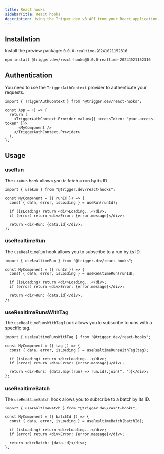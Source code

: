 ```yaml
---
title: React hooks
sidebarTitle: React hooks
description: Using the Trigger.dev v3 API from your React application.
---
```


## Installation

Install the preview package: `0.0.0-realtime-20241021152316`.

```bash
npm install @trigger.dev/react-hooks@0.0.0-realtime-20241021152316
```

## Authentication

You need to use the `TriggerAuthContext` provider to authenticate your requests.

```tsx
import { TriggerAuthContext } from "@trigger.dev/react-hooks";

const App = () => {
  return (
    <TriggerAuthContext.Provider value={{ accessToken: "your-access-token" }}>
      <MyComponent />
    </TriggerAuthContext.Provider>
  );
};
```

## Usage

### useRun

The `useRun` hook allows you to fetch a run by its ID.

```tsx
import { useRun } from "@trigger.dev/react-hooks";

const MyComponent = ({ runId }) => {
  const { data, error, isLoading } = useRun(runId);

  if (isLoading) return <div>Loading...</div>;
  if (error) return <div>Error: {error.message}</div>;

  return <div>Run: {data.id}</div>;
};
```

### useRealtimeRun

The `useRealtimeRun` hook allows you to subscribe to a run by its ID.

```tsx
import { useRealtimeRun } from "@trigger.dev/react-hooks";

const MyComponent = ({ runId }) => {
  const { data, error, isLoading } = useRealtimeRun(runId);

  if (isLoading) return <div>Loading...</div>;
  if (error) return <div>Error: {error.message}</div>;

  return <div>Run: {data.id}</div>;
};
```

### useRealtimeRunsWithTag

The `useRealtimeRunsWithTag` hook allows you to subscribe to runs with a specific tag.

```tsx
import { useRealtimeRunsWithTag } from "@trigger.dev/react-hooks";

const MyComponent = ({ tag }) => {
  const { data, error, isLoading } = useRealtimeRunsWithTag(tag);

  if (isLoading) return <div>Loading...</div>;
  if (error) return <div>Error: {error.message}</div>;

  return <div>Runs: {data.map((run) => run.id).join(", ")}</div>;
};
```

### useRealtimeBatch

The `useRealtimeBatch` hook allows you to subscribe to a batch by its ID.

```tsx
import { useRealtimeBatch } from "@trigger.dev/react-hooks";

const MyComponent = ({ batchId }) => {
  const { data, error, isLoading } = useRealtimeBatch(batchId);

  if (isLoading) return <div>Loading...</div>;
  if (error) return <div>Error: {error.message}</div>;

  return <div>Batch: {data.id}</div>;
};
```
